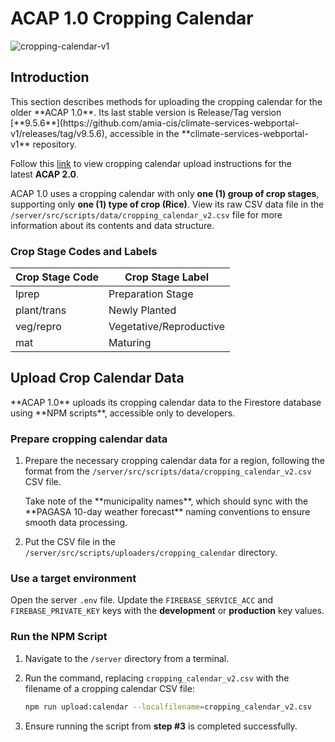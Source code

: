 
# ACAP 1.0 Cropping Calendar

![cropping-calendar-v1](https://firebasestorage.googleapis.com/v0/b/assets-cms.appspot.com/o/users%2FAwryJ0MU8zdxQFh9y0L0x2sSt8z1%2FEonSaA9AfGcglBmTGMCl_thumbnail?alt=media&token=a436adfc-ce00-478f-95bc-73c1002a1a50)

## Introduction

<Callout type="warning">
This section describes methods for uploading the cropping calendar for the older **ACAP 1.0**. Its last stable version is Release/Tag version [**9.5.6**](https://github.com/amia-cis/climate-services-webportal-v1/releases/tag/v9.5.6), accessible in the **climate-services-webportal-v1** repository.

Follow this [link](/post-installation/cropping-calendar/calendar-v2) to view cropping calendar upload instructions for the latest **ACAP 2.0**.
</Callout>

ACAP 1.0 uses a cropping calendar with only **one (1) group of crop stages**, supporting only **one (1) type of crop (Rice)**. View its raw CSV data file in the `/server/src/scripts/data/cropping_calendar_v2.csv` file for more information about its contents and data structure.

<FileTree>
  <FileTree.Folder name="server" defaultOpen>
    <FileTree.Folder name="src" defaultOpen>
      <FileTree.Folder name="scripts" defaultOpen>
        <FileTree.Folder name="data" defaultOpen>
          <FileTree.File name="cropping_calendar_v2.csv" />
        </FileTree.Folder>
      </FileTree.Folder>
    </FileTree.Folder>
  </FileTree.Folder>
</FileTree>

### Crop Stage Codes and Labels

| Crop Stage Code | Crop Stage Label |
| --- | --- |
| lprep | Preparation Stage |
| plant/trans | Newly Planted |
| veg/repro | Vegetative/Reproductive |
| mat | Maturing |


## Upload Crop Calendar Data

<Callout type="info" emoji="ℹ️">
**ACAP 1.0** uploads its cropping calendar data to the Firestore database using **NPM scripts**, accessible only to developers.
</Callout>

<Steps>

### Prepare cropping calendar data

1. Prepare the necessary cropping calendar data for a region, following the format from the `/server/src/scripts/data/cropping_calendar_v2.csv` CSV file.

   <Callout>
   Take note of the **municipality names**, which should sync with the **PAGASA 10-day weather forecast** naming conventions to ensure smooth data processing.
   </Callout>

2. Put the CSV file in the `/server/src/scripts/uploaders/cropping_calendar` directory.

<FileTree>
  <FileTree.Folder name="server" defaultOpen>
    <FileTree.Folder name="src" defaultOpen>
      <FileTree.Folder name="scripts" defaultOpen>
        <FileTree.Folder name="uploaders" defaultOpen>
          <FileTree.Folder name="cropping_calendar" defaultOpen>
            <FileTree.File name="cropping_calendar_v2.csv" />
          </FileTree.Folder>
        </FileTree.Folder>
      </FileTree.Folder>
    </FileTree.Folder>
  </FileTree.Folder>
</FileTree>

### Use a target environment

Open the server `.env` file. Update the `FIREBASE_SERVICE_ACC` and `FIREBASE_PRIVATE_KEY` keys with the **development** or **production** key values.

### Run the NPM Script

1. Navigate to the `/server` directory from a terminal.

2. Run the command, replacing `cropping_calendar_v2.csv` with the filename of a cropping calendar CSV file:
   ```bash copy
   npm run upload:calendar --localfilename=cropping_calendar_v2.csv
   ```

3. Ensure running the script from **step #3** is completed successfully.

</Steps>